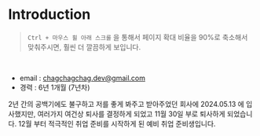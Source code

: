 # Introduction
> `Ctrl + 마우스 휠 아래 스크롤` 을 통해서 페이지 확대 비율을 90%로 축소해서 맞춰주시면, 훨씬 더 깔끔하게 보입니다.

<br/>

- email : chagchagchag.dev@gmail.com
- 경력 : 6년 1개월 (7년차)

2년 간의 공백기에도 불구하고 저를 좋게 봐주고 받아주었던 회사에 2024.05.13 에 입사했지만, 여러가지 여건상 퇴사를 결정하게 되었고 11월 30일 부로 퇴사하게 되었습니다. 12월 부터 적극적인 취업 준비를 시작하게 된 예비 취업 준비생입니다.<br/>

 

